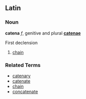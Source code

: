 ==Latin==
===Noun===
'''catena''' ''f'', genitive and plural '''[[catenae]]'''

First declension

# [[chain]]

===Related Terms===
*[[catenary]]
*[[catenate]]
*[[chain]]
*[[concatenate]]